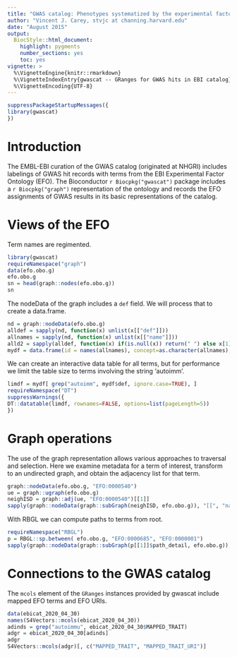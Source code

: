 ```yaml
---
title: "GWAS catalog: Phenotypes systematized by the experimental factor ontology"
author: "Vincent J. Carey, stvjc at channing.harvard.edu"
date: "August 2015"
output:
  BiocStyle::html_document:
    highlight: pygments
    number_sections: yes
    toc: yes
vignette: >
  %\VignetteEngine{knitr::rmarkdown}
  %\VignetteIndexEntry{gwascat -- GRanges for GWAS hits in EBI catalog}
  %\VignetteEncoding{UTF-8}
---
```


```r
suppressPackageStartupMessages({
library(gwascat)
})
```

# Introduction

The EMBL-EBI curation of the GWAS catalog (originated at NHGRI)
includes labelings of GWAS hit records with terms from the EBI Experimental
Factor Ontology (EFO).  The Bioconductor `r Biocpkg("gwascat")`
package includes a `r Biocpkg("graph")` representation of the ontology
and records the EFO assignments of GWAS results in its basic
representations of the catalog.

# Views of the EFO

Term names are regimented.

```r
library(gwascat)
requireNamespace("graph")
data(efo.obo.g)
efo.obo.g
sn = head(graph::nodes(efo.obo.g))
sn
```

The nodeData of the graph includes a `def` field.
We will process that to create a data.frame.

```r
nd = graph::nodeData(efo.obo.g)
alldef = sapply(nd, function(x) unlist(x[["def"]]))
allnames = sapply(nd, function(x) unlist(x[["name"]]))
alld2 = sapply(alldef, function(x) if(is.null(x)) return(" ") else x[1])
mydf = data.frame(id = names(allnames), concept=as.character(allnames), def=unlist(alld2))
```

We can create an interactive data table for all terms, but for
performance we limit the table size to terms involving the string
'autoimm'.

```r
limdf = mydf[ grep("autoimm", mydf$def, ignore.case=TRUE), ]
requireNamespace("DT")
suppressWarnings({
DT::datatable(limdf, rownames=FALSE, options=list(pageLength=5))
})
```

# Graph operations

The use of the graph representation allows various approaches
to traversal and selection.  Here we examine metadata for a
term of interest, transform to an undirected graph, and obtain
the adjacency list for that term.

```r
graph::nodeData(efo.obo.g, "EFO:0000540")
ue = graph::ugraph(efo.obo.g)
neighISD = graph::adj(ue, "EFO:0000540")[[1]]
sapply(graph::nodeData(graph::subGraph(neighISD, efo.obo.g)), "[[", "name")
```

With RBGL we can compute paths to terms from root.
```r
requireNamespace("RBGL")
p = RBGL::sp.between( efo.obo.g, "EFO:0000685", "EFO:0000001")
sapply(graph::nodeData(graph::subGraph(p[[1]]$path_detail, efo.obo.g)), "[[", "name")
```

# Connections to the GWAS catalog

The `mcols` element of the `GRanges` instances provided by
gwascat include mapped EFO terms and EFO URIs.

```r
data(ebicat_2020_04_30)
names(S4Vectors::mcols(ebicat_2020_04_30))
adinds = grep("autoimmu", ebicat_2020_04_30$MAPPED_TRAIT)
adgr = ebicat_2020_04_30[adinds]
adgr
S4Vectors::mcols(adgr)[, c("MAPPED_TRAIT", "MAPPED_TRAIT_URI")]
```
